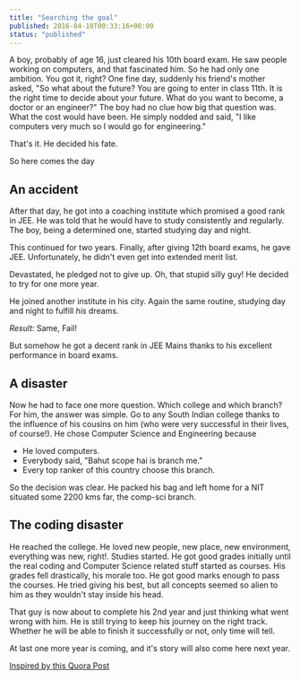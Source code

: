 ```yaml
---
title: "Searching the goal"
published: 2016-04-10T00:33:16+00:00
status: "published"
---
```


A boy, probably of age 16, just cleared his 10th board exam. He saw people
working on computers, and that fascinated him. So he had only one ambition. You
got it, right? One fine day, suddenly his friend's mother asked, "So what about
the future? You are going to enter in class 11th. It is the right time to decide
about your future. What do you want to become, a doctor or an engineer?" The boy
had no clue how big that question was. What the cost would have been. He simply
nodded and said, "I like computers very much so I would go for engineering."

That's it. He decided his fate.

So here comes the day

## An accident

After that day, he got into a coaching institute which promised a good rank in
JEE. He was told that he would have to study consistently and regularly. The
boy, being a determined one, started studying day and night.

This continued for two years. Finally, after giving 12th board exams, he gave
JEE. Unfortunately, he didn't even get into extended merit list.

Devastated, he pledged not to give up. Oh, that stupid silly guy! He decided to
try for one more year.

He joined another institute in his city. Again the same routine, studying day
and night to fulfill _his_ dreams.

_Result_: Same, Fail!

But somehow he got a decent rank in JEE Mains thanks to his excellent
performance in board exams.

## A disaster

Now he had to face one more question. Which college and which branch? For him,
the answer was simple. Go to any South Indian college thanks to the influence of
his cousins on him (who were very successful in their lives, of course!). He
chose Computer Science and Engineering because

- He loved computers.
- Everybody said, "Bahut scope hai is branch me."
- Every top ranker of this country choose this branch.

So the decision was clear. He packed his bag and left home for a NIT situated
some 2200 kms far, the comp-sci branch.

## The coding disaster

He reached the college. He loved new people, new place, new environment,
everything was new, right!. Studies started. He got good grades initially until
the real coding and Computer Science related stuff started as courses. His
grades fell drastically, his morale too. He got good marks enough to pass the
courses. He tried giving his best, but all concepts seemed so alien to him as
they wouldn't stay inside his head.

That guy is now about to complete his 2nd year and just thinking what went wrong
with him. He is still trying to keep his journey on the right track. Whether he
will be able to finish it successfully or not, only time will tell.

At last one more year is coming, and it's story will also come here next year.

[Inspired by this Quora Post](https://www.quora.com/What-were-you-once-that-youll-never-be-again/answer/Nishant-Kumar-187?srid=8MaF&share=8df79cac)
